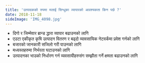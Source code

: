 ```yaml
---
title: 'उत्पादकको रुपमा मलाई सिन्धुका व्यापारको आवश्यकता किन पर्छ ?'
date: 2018-11-18
sideImage: 'IMG_4098.jpg'
---
```


- दिगो र जिम्मेवार ब्रान्ड द्धारा व्यापार बढाउनको लागि
- एउटा एकीकृत कृषि उत्पादन वितरण र बढ्दो व्यावसायिक नेटवर्कंमा प्रवेश गर्नको लागि
- बजारको जानकारी सजिलो गरी पाउनको लागि
- मध्यस्तहरुमा निर्भरता घटाउनको लागि
- उत्पादनका भाउको निर्धारण गर्न व्यवसायीहरुसंग सम्झौता गर्ने क्षमता बढाउनको लागि


